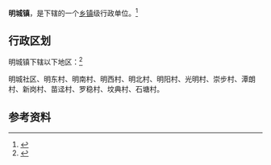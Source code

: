 {{中国乡级行政区|44/06/08/107/000}}

'''明城镇'''，是{{PRC admin/fullname|44/06/08/107/000|3}}下辖的一个[[乡镇|乡镇]]级行政单位。<ref>{{PRC admin/ref sgc|{{PRC admin/parent|44/06/08/107/000}}}}</ref>

== 行政区划 ==

明城镇下辖以下地区：<ref>{{PRC admin/ref sgc|44/06/08/107/000}}</ref>

明城社区、明东村、明南村、明西村、明北村、明阳村、光明村、崇步村、潭朗村、新岗村、苗迳村、罗稳村、坟典村、石塘村。

== 参考资料 ==

{{reflist}}

{{行政区划小作品}}
{{PRC admin/navcat|44/06/08/107/000}}